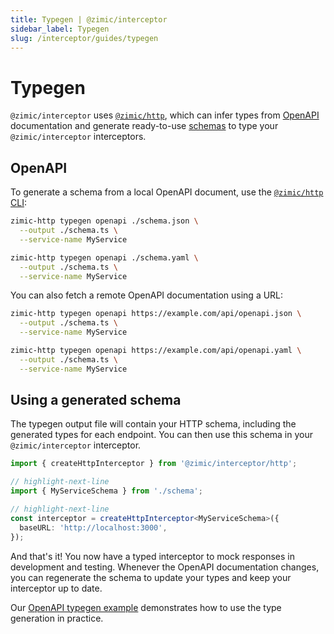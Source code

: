 ```yaml
---
title: Typegen | @zimic/interceptor
sidebar_label: Typegen
slug: /interceptor/guides/typegen
---
```



# Typegen

`@zimic/interceptor` uses [`@zimic/http`](/docs/zimic-http/1-index.md), which can infer types from
[OpenAPI](https://www.openapis.org) documentation and generate ready-to-use
[schemas](/docs/zimic-http/guides/1-http-schemas.md) to type your `@zimic/interceptor` interceptors.

## OpenAPI

To generate a schema from a local OpenAPI document, use the [`@zimic/http` CLI](/docs/zimic-http/cli/1-typegen.md):

<Tabs groupId="openapi-typegen-format">
  <TabItem value="json" label="JSON">

```bash
zimic-http typegen openapi ./schema.json \
  --output ./schema.ts \
  --service-name MyService
```

  </TabItem>
  <TabItem value="yaml" label="YAML">

```bash
zimic-http typegen openapi ./schema.yaml \
  --output ./schema.ts \
  --service-name MyService
```

  </TabItem>
</Tabs>

You can also fetch a remote OpenAPI documentation using a URL:

<Tabs groupId="openapi-typegen-format">
  <TabItem value="json" label="JSON">

```bash
zimic-http typegen openapi https://example.com/api/openapi.json \
  --output ./schema.ts \
  --service-name MyService
```

  </TabItem>
  <TabItem value="yaml" label="YAML">

```bash
zimic-http typegen openapi https://example.com/api/openapi.yaml \
  --output ./schema.ts \
  --service-name MyService
```

  </TabItem>
</Tabs>

## Using a generated schema

The typegen output file will contain your HTTP schema, including the generated types for each endpoint. You can then use
this schema in your `@zimic/interceptor` interceptor.

```ts
import { createHttpInterceptor } from '@zimic/interceptor/http';

// highlight-next-line
import { MyServiceSchema } from './schema';

// highlight-next-line
const interceptor = createHttpInterceptor<MyServiceSchema>({
  baseURL: 'http://localhost:3000',
});
```

And that's it! You now have a typed interceptor to mock responses in development and testing. Whenever the OpenAPI
documentation changes, you can regenerate the schema to update your types and keep your interceptor up to date.

Our [OpenAPI typegen example](https://github.com/zimicjs/zimic/tree/main/examples/zimic-with-openapi-typegen#readme)
demonstrates how to use the type generation in practice.
